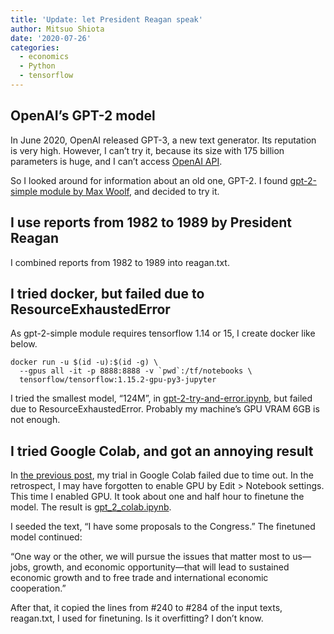 ```yaml
---
title: 'Update: let President Reagan speak'
author: Mitsuo Shiota
date: '2020-07-26'
categories:
  - economics
  - Python
  - tensorflow
---
```


## OpenAI's GPT-2 model

In June 2020, OpenAI released GPT-3, a new text generator. Its reputation is very high. However, I can't try it, because its size with 175 billion parameters is huge, and I can't access [OpenAI API](https://openai.com/blog/openai-api/).

So I looked around for information about an old one, GPT-2. I found [gpt-2-simple module by Max Woolf](https://github.com/minimaxir/gpt-2-simple), and decided to try it.

## I use reports from 1982 to 1989 by President Reagan

I combined reports from 1982 to 1989 into reagan.txt.

## I tried docker, but failed due to ResourceExhaustedError

As gpt-2-simple module requires tensorflow 1.14 or 15, I create docker like below.

```
docker run -u $(id -u):$(id -g) \
  --gpus all -it -p 8888:8888 -v `pwd`:/tf/notebooks \
  tensorflow/tensorflow:1.15.2-gpu-py3-jupyter
```

I tried the smallest model, "124M", in [gpt-2-try-and-error.ipynb](https://github.com/mitsuoxv/erp/blob/master/gpt-2-try-and-error.ipynb), but failed due to ResourceExhaustedError. Probably my machine's GPU VRAM 6GB is not enough.

## I tried Google Colab, and got an annoying result

In [the previous post](https://mitsuoxv.rbind.io/2020/07/17/update-let-potus-speak/), my trial in Google Colab failed due to time out. In the retrospect, I may have forgotten to enable GPU by Edit > Notebook settings. This time I enabled GPU. It took about one and half hour to finetune the model. The result is [gpt_2_colab.ipynb](https://github.com/mitsuoxv/erp/blob/master/gpt_2_colab.ipynb).

I seeded the text, "I have some proposals to the Congress." The finetuned model continued:

"One way or the other, we will pursue the issues that matter most to us—jobs, growth, and economic opportunity—that will lead to sustained economic growth and to free trade and international economic cooperation."

After that, it copied the lines from #240 to #284 of the input texts, reagan.txt, I used for finetuning. Is it overfitting? I don't know.
